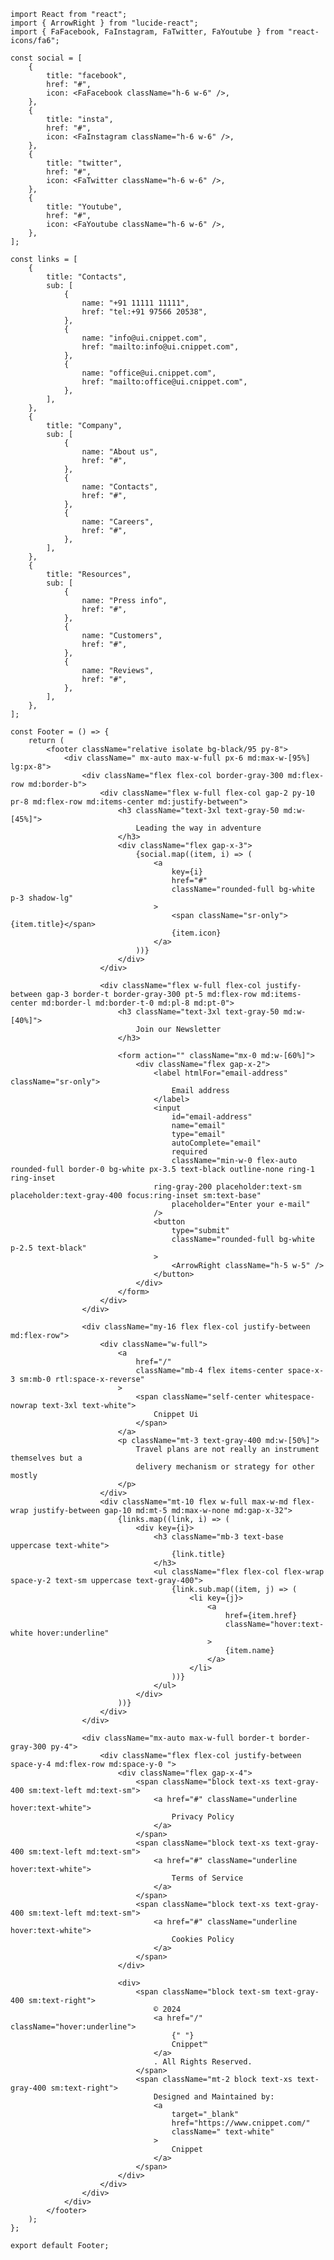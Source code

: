 ```tsx
import React from "react";
import { ArrowRight } from "lucide-react";
import { FaFacebook, FaInstagram, FaTwitter, FaYoutube } from "react-icons/fa6";

const social = [
    {
        title: "facebook",
        href: "#",
        icon: <FaFacebook className="h-6 w-6" />,
    },
    {
        title: "insta",
        href: "#",
        icon: <FaInstagram className="h-6 w-6" />,
    },
    {
        title: "twitter",
        href: "#",
        icon: <FaTwitter className="h-6 w-6" />,
    },
    {
        title: "Youtube",
        href: "#",
        icon: <FaYoutube className="h-6 w-6" />,
    },
];

const links = [
    {
        title: "Contacts",
        sub: [
            {
                name: "+91 11111 11111",
                href: "tel:+91 97566 20538",
            },
            {
                name: "info@ui.cnippet.com",
                href: "mailto:info@ui.cnippet.com",
            },
            {
                name: "office@ui.cnippet.com",
                href: "mailto:office@ui.cnippet.com",
            },
        ],
    },
    {
        title: "Company",
        sub: [
            {
                name: "About us",
                href: "#",
            },
            {
                name: "Contacts",
                href: "#",
            },
            {
                name: "Careers",
                href: "#",
            },
        ],
    },
    {
        title: "Resources",
        sub: [
            {
                name: "Press info",
                href: "#",
            },
            {
                name: "Customers",
                href: "#",
            },
            {
                name: "Reviews",
                href: "#",
            },
        ],
    },
];

const Footer = () => {
    return (
        <footer className="relative isolate bg-black/95 py-8">
            <div className=" mx-auto max-w-full px-6 md:max-w-[95%] lg:px-8">
                <div className="flex flex-col border-gray-300 md:flex-row md:border-b">
                    <div className="flex w-full flex-col gap-2 py-10 pr-8 md:flex-row md:items-center md:justify-between">
                        <h3 className="text-3xl text-gray-50 md:w-[45%]">
                            Leading the way in adventure
                        </h3>
                        <div className="flex gap-x-3">
                            {social.map((item, i) => (
                                <a
                                    key={i}
                                    href="#"
                                    className="rounded-full bg-white p-3 shadow-lg"
                                >
                                    <span className="sr-only">{item.title}</span>
                                    {item.icon}
                                </a>
                            ))}
                        </div>
                    </div>

                    <div className="flex w-full flex-col justify-between gap-3 border-t border-gray-300 pt-5 md:flex-row md:items-center md:border-l md:border-t-0 md:pl-8 md:pt-0">
                        <h3 className="text-3xl text-gray-50 md:w-[40%]">
                            Join our Newsletter
                        </h3>

                        <form action="" className="mx-0 md:w-[60%]">
                            <div className="flex gap-x-2">
                                <label htmlFor="email-address" className="sr-only">
                                    Email address
                                </label>
                                <input
                                    id="email-address"
                                    name="email"
                                    type="email"
                                    autoComplete="email"
                                    required
                                    className="min-w-0 flex-auto rounded-full border-0 bg-white px-3.5 text-black outline-none ring-1 ring-inset  
                                ring-gray-200 placeholder:text-sm placeholder:text-gray-400 focus:ring-inset sm:text-base"
                                    placeholder="Enter your e-mail"
                                />
                                <button
                                    type="submit"
                                    className="rounded-full bg-white p-2.5 text-black"
                                >
                                    <ArrowRight className="h-5 w-5" />
                                </button>
                            </div>
                        </form>
                    </div>
                </div>

                <div className="my-16 flex flex-col justify-between md:flex-row">
                    <div className="w-full">
                        <a
                            href="/"
                            className="mb-4 flex items-center space-x-3 sm:mb-0 rtl:space-x-reverse"
                        >
                            <span className="self-center whitespace-nowrap text-3xl text-white">
                                Cnippet Ui
                            </span>
                        </a>
                        <p className="mt-3 text-gray-400 md:w-[50%]">
                            Travel plans are not really an instrument themselves but a
                            delivery mechanism or strategy for other mostly
                        </p>
                    </div>
                    <div className="mt-10 flex w-full max-w-md flex-wrap justify-between gap-10 md:mt-5 md:max-w-none md:gap-x-32">
                        {links.map((link, i) => (
                            <div key={i}>
                                <h3 className="mb-3 text-base uppercase text-white">
                                    {link.title}
                                </h3>
                                <ul className="flex flex-col flex-wrap space-y-2 text-sm uppercase text-gray-400">
                                    {link.sub.map((item, j) => (
                                        <li key={j}>
                                            <a
                                                href={item.href}
                                                className="hover:text-white hover:underline"
                                            >
                                                {item.name}
                                            </a>
                                        </li>
                                    ))}
                                </ul>
                            </div>
                        ))}
                    </div>
                </div>

                <div className="mx-auto max-w-full border-t border-gray-300 py-4">
                    <div className="flex flex-col justify-between space-y-4 md:flex-row md:space-y-0 ">
                        <div className="flex gap-x-4">
                            <span className="block text-xs text-gray-400 sm:text-left md:text-sm">
                                <a href="#" className="underline hover:text-white">
                                    Privacy Policy
                                </a>
                            </span>
                            <span className="block text-xs text-gray-400 sm:text-left md:text-sm">
                                <a href="#" className="underline hover:text-white">
                                    Terms of Service
                                </a>
                            </span>
                            <span className="block text-xs text-gray-400 sm:text-left md:text-sm">
                                <a href="#" className="underline hover:text-white">
                                    Cookies Policy
                                </a>
                            </span>
                        </div>

                        <div>
                            <span className="block text-sm text-gray-400 sm:text-right">
                                © 2024
                                <a href="/" className="hover:underline">
                                    {" "}
                                    Cnippet™
                                </a>
                                . All Rights Reserved.
                            </span>
                            <span className="mt-2 block text-xs text-gray-400 sm:text-right">
                                Designed and Maintained by:
                                <a
                                    target="_blank"
                                    href="https://www.cnippet.com/"
                                    className=" text-white"
                                >
                                    Cnippet
                                </a>
                            </span>
                        </div>
                    </div>
                </div>
            </div>
        </footer>
    );
};

export default Footer;
```